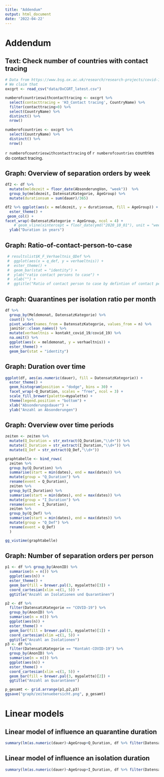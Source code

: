 ```yaml
---
title: "Addendum"
output: html_document
date: '2022-04-22'
---
```



# Addendum

## Text: Check number of countries with contact tracing
```r
# Data from https://www.bsg.ox.ac.uk/research/research-projects/covid-19-government-response-tracker
# We claim that 
oxcgrt <- read_csv("data/OxCGRT_latest.csv")

numberofcountrieswithcontacttracing <- oxcgrt %>% 
  select(contacttracing = 'H3_Contact tracing', CountryName) %>% 
  filter(contacttracing>0) %>%
  select(CountryName) %>% 
  distinct() %>% 
  nrow()
  
numberofcountries <- oxcgrt %>% 
  select(CountryName) %>% 
  distinct() %>% 
  nrow()
```

`r numberofcountrieswithcontacttracing` of `r numberofcountries` countries do contact tracing.



## Graph: Overview of separation orders by week
```r
df2 <- df %>% 
  mutate(meldezeit = floor_date(AbsonderungVon, "week"))  %>% 
  group_by(meldezeit, DatensatzKategorie, AgeGroup) %>% 
  mutate(durationsum = sum(dauer)/365)

df2 %>% ggplot(aes(x = meldezeit, y = durationsum, fill = AgeGroup)) +
  ester_theme() +
 geom_col() +
facet_wrap(~DatensatzKategorie + AgeGroup, ncol = 4) +
    # geom_vline(xintercept = floor_date(ymd("2020_10_01"), unit = "week")) +
  ylab("Duration in years") 
```


## Graph: Ratio-of-contact-person-to-case
```r
 # resultslist$K_F_Verhaeltnis_QDef %>% 
 #  ggplot(aes(x = q_def, y = verhaeltnis)) + 
 #  ester_theme() +
 #  geom_bar(stat = "identity") +
 #  ylab("ratio contact persons to case") +
 #  xlab("") +
 #  ggtitle("Ratio of contact person to case by defintion of contact person") 
```

## Graph: Quarantines per isolation ratio per month
```r
df %>% 
  group_by(Meldemonat, DatensatzKategorie) %>% 
  count() %>% 
  pivot_wider(names_from = DatensatzKategorie, values_from = n) %>% 
  janitor::clean_names() %>% 
  mutate(verhaeltnis = kontakt_covid_19/covid_19) %>% 
  na.omit() %>% 
  ggplot(aes(x = meldemonat, y = verhaeltnis)) +
  ester_theme() +
  geom_bar(stat = "identity") 
```

## Graph: Duration over time
```r
ggplot(df, aes(as.numeric(dauer), fill = DatensatzKategorie)) +
  ester_theme() +
  geom_histogram(position = "dodge", bins = 30) +
  facet_wrap(~Q_Duration, scales = "free", ncol = 3) +
  scale_fill_brewer(palette=mypalette) +
  theme(legend.position = "bottom") +
  xlab("Absonderungsdauer") +
  ylab("Anzahl an Absonderungen")
```


## Graph: Overview over time periods
```r
zeiten <- zeiten %>% 
  mutate(Q_Duration = str_extract(Q_Duration,"\\d+")) %>% 
  mutate(I_Duration = str_extract(I_Duration,"\\d+")) %>% 
  mutate(Q_Def = str_extract(Q_Def,"\\d+"))

graphtabelle <- bind_rows(
  zeiten %>% 
  group_by(Q_Duration) %>% 
  summarise(start = min(dates), end = max(dates)) %>% 
  mutate(group = "Q_Duration") %>% 
  rename(event = Q_Duration),
  zeiten %>% 
  group_by(I_Duration) %>% 
  summarise(start = min(dates), end = max(dates)) %>% 
  mutate(group = "I_Duration") %>% 
  rename(event = I_Duration),
  zeiten %>% 
  group_by(Q_Def) %>% 
  summarise(start = min(dates), end = max(dates)) %>% 
  mutate(group = "Q_Def") %>% 
  rename(event = Q_Def)
  )

gg_vistime(graphtabelle)
```


## Graph: Number of separation orders per person
```r
p1 <- df %>% group_by(AnonID) %>% 
  summarise(n = n()) %>% 
  ggplot(aes(n)) +
  ester_theme() +
  geom_bar(fill = brewer.pal(3, mypalette)[3]) +
  coord_cartesian(xlim =c(1, 5)) +
  ggtitle("Anzahl an Isolationen und Quarantänen") 

p2 <- df %>% 
  filter(DatensatzKategorie == "COVID-19") %>% 
  group_by(AnonID) %>% 
  summarise(n = n()) %>% 
  ggplot(aes(n)) +
  ester_theme() +
  geom_bar(fill = brewer.pal(3, mypalette)[1]) +
  coord_cartesian(xlim =c(1, 5)) +
  ggtitle("Anzahl an Isolationen") 
p3 <- df %>% 
  filter(DatensatzKategorie == "Kontakt-COVID-19") %>% 
  group_by(AnonID) %>% 
  summarise(n = n()) %>% 
  ggplot(aes(n)) +
  ester_theme() +  
  coord_cartesian(xlim =c(1, 5)) +
  geom_bar(fill = brewer.pal(3, mypalette)[2]) +
  ggtitle("Anzahl an Quarantänen") 

p_gesamt <- grid.arrange(p1,p2,p3)
ggsave("graph/zeitenuebersicht.png", p_gesamt)
```


# Linear models
## Linear model of influence an quarantine duration
```r
summary(lm(as.numeric(dauer)~AgeGroup+Q_Duration, df %>% filter(DatensatzKategorie == "Kontakt-COVID-19")))
```

## Linear model of influence an isolation duration
```r
summary(lm(as.numeric(dauer)~AgeGroup+I_Duration, df %>% filter(DatensatzKategorie == "COVID-19")))
```
